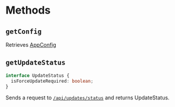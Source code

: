 # Methods

## `getConfig`

Retrieves [AppConfig](/guide/4.expo/3.configs.html#appconfigts--appconfig-)

## `getUpdateStatus`

```ts
interface UpdateStatus {
  isForceUpdateRequired: boolean;
}
```

Sends a request to [`/api/updates/status`](/guide/5.next/3.api.html#apiupdatesstatus) and returns UpdateStatus.

